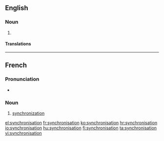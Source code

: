 ==English==

===Noun===
{{en-noun}}

# {{alternative spelling of|synchronization}}

====Translations====
{{trans-see|synchronization}}

----

==French==

===Pronunciation===
* {{IPA|/sɛ̃.kʁɔ.ni.za.sjɔ̃/|lang=fr}}

===Noun===
{{fr-noun|f}}

# [[synchronization]]

[[el:synchronisation]]
[[fr:synchronisation]]
[[ko:synchronisation]]
[[hr:synchronisation]]
[[io:synchronisation]]
[[hu:synchronisation]]
[[fi:synchronisation]]
[[ta:synchronisation]]
[[vi:synchronisation]]